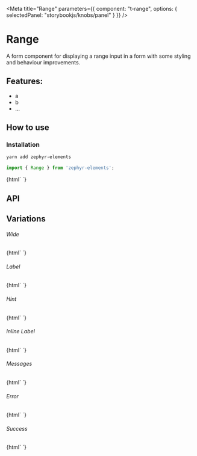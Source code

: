 

<Meta 
  title="Range"
  parameters={{
    component: "t-range",
    options: { selectedPanel: "storybookjs/knobs/panel" }
  }}
/>

# Range

A form component for displaying a range input in a form with some styling and behaviour improvements.

## Features:

- a
- b
- ...

## How to use

### Installation

```bash
yarn add zephyr-elements
```

```js
import { Range } from 'zephyr-elements';
```

<Preview withToolbar>
  <Story name="Simple">
    {html`
      <t-range id="simple"></t-range>
    `}
  </Story>
</Preview>

## API

<Props of="t-range" />

## Variations

###### Wide

<Story name="Wide">
  {html`
    <t-range id="wide" wide></t-range>
  `}
</Story>

###### Label

<Story name="Label">
  {html`
    <t-range id="label" label="Temperature"></t-range>
  `}
</Story>

###### Hint 

<Story name="Hint">
  {html`
    <t-range id="hint" label="Temperature" hint="What is the weather like?"></t-range>
  `}
</Story>

###### Inline Label

<Story name="Inline Label">
  {html`
    <t-range id="inline-label" label="Temperature" inline></t-range>
  `}
</Story>


###### Messages

<Story name="Messages">
  {html`
    <t-range id="messages" label="Temperature" .messages=${['This is a message']}></t-range>
  `}
</Story>

###### Error

<Story name="Error">
  {html`
    <t-range id="error" label="Temperature" status="error" .checked=${true}></t-range>
  `}
</Story>

###### Success 

<Story name="Success">
  {html`
    <t-range id="success" label="Temperature" status="success" .checked=${true}></t-range>
  `}
</Story>


